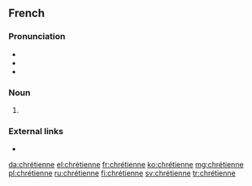 {{also|Chrétienne}}
==French==

===Pronunciation===
* {{IPA|/kʁetjɛn/|lang=fr}}
* {{rhymes|ɛn|lang=fr}}
* {{homophones|chrétienne|lang=fr}}

===Noun===
{{fr-noun|f|m=chrétien}}

# {{feminine noun of|chrétien|lang=fr}}

===External links===
* {{R:TLFi}}

[[da:chrétienne]]
[[el:chrétienne]]
[[fr:chrétienne]]
[[ko:chrétienne]]
[[mg:chrétienne]]
[[pl:chrétienne]]
[[ru:chrétienne]]
[[fi:chrétienne]]
[[sv:chrétienne]]
[[tr:chrétienne]]